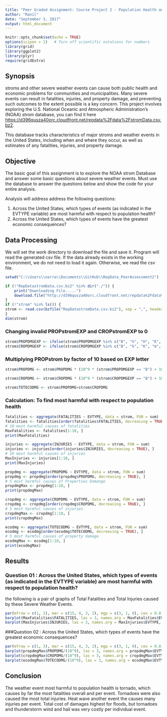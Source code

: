 ```yaml
---
title: "Peer Graded Assignment: Course Project 2 - Population Health and Economic Effects of Weather Events"
author: "Ranil"
date: "September 3, 2017"
output: html_document
---
```


```r
knitr::opts_chunk$set(echo = TRUE)
options(scipen = 1)   # Turn off scientific notations for numbers
library(grid)
library(ggplot2)
library(plyr)
require(gridExtra)
```

## Synopsis

stroms and other severe weather events can cause both public health and economic problems for communities and municipalities. Many severe events can result in fatalities, injuries, and property damage, and preventing such outcomes to the extent possible is a key concern. This project involves exploring the U.S. National Oceanic and Atmospheric Administration's (NOAA) strom database, you can find it here <https://d396qusza40orc.cloudfront.net/repdata%2Fdata%2FstromData.csv.bz2>. 

This database tracks characteristics of major stroms and weather events in the United States, including when and where they occur, as well as estimates of any fatalities, injuries, and property damage. 

## Objective
The basic goal of this assignment is to explore the NOAA strom Database and answer some basic questions about severe weather events. Must use the database to answer the questions below and show the code for your entire analysis. 

Analysis will address address the following questions:

1. Across the United States, which types of events (as indicated in the EVTYPE variable) are most harmful with respect to population health?
2. Across the United States, which types of events have the greatest economic consequences?

## Data Processing

We will set the work directory to download the file and save it. Program will read the generated csv file. If the data already exists in the working environment, we do not need to load it again. Otherwise, we read the csv file.

```r

setwd("C:\\Users\\narra\\Documents\\GitHub\\RepData_PeerAssessment2")

if (!"RepDatastromData.csv.bz2" %in% dir("./")) {
    print("Downloading File.....")
    download.file("http://d396qusza40orc.cloudfront.net/repdata%2Fdata%2FstromData.csv.bz2", destfile = "RepDatastromData.csv.bz2")
}
if (!"strom" %in% ls()) {
strom <- read.csv(bzfile("RepDatastromData.csv.bz2"), sep = ",", header = TRUE, stringsAsFactors = FALSE)
}
dim(strom)
```

### Changing invalid PROPstromEXP and CROPstromEXP to 0
```r
strom$PROPDMGEXP <- ifelse(strom$PROPDMGEXP %in% c("B", "h", "H", "K", "m", "M"),  as.character(strom$PROPDMGEXP), "NONE")
strom$CROPDMGEXP <- ifelse(strom$CROPDMGEXP %in% c("B", "k", "K", "m", "M"),  as.character(strom$CROPDMGEXP), "NONE")
```

### Multiplying PROPstrom by factor of 10 based on EXP letter
```r
strom$PROPDMG <- strom$PROPDMG * (10^9 * (strom$PROPDMGEXP == "B") + 10^6 *(strom$PROPDMGEXP %in% c("m", "M")) + 10^3 * (strom$PROPDMGEXP %in% c("k", "K")) + 100 * (strom$PROPDMGEXP %in% c("h", "H")))

strom$CROPDMG <- strom$CROPDMG * (10^9 * (strom$CROPDMGEXP == "B") + 10^6 *(strom$CROPDMGEXP %in% c("m", "M")) + 10^3 * (strom$CROPDMGEXP %in% c("k", "K")) + 100 * (strom$CROPDMGEXP %in% c("h", "H")))

strom$TOTECODMG <- strom$PROPDMG+strom$CROPDMG
```

### Calculation: To find most harmful with respect to population health
```r
fatalities <- aggregate(FATALITIES ~ EVTYPE, data = strom, FUN = sum)
fatalities <- fatalities[order(fatalities$FATALITIES, decreasing = TRUE), ]
# 10 most harmful causes of fatalities
MaxFatalities <- fatalities[1:10, ]
print(MaxFatalities)  

injuries <- aggregate(INJURIES ~ EVTYPE, data = strom, FUN = sum)
injuries <- injuries[order(injuries$INJURIES, decreasing = TRUE), ]
# 10 most harmful causes of injuries
MaxInjuries <- injuries[1:10, ]
print(MaxInjuries)

```
```r
propdmg <- aggregate(PROPDMG ~ EVTYPE, data = strom, FUN = sum)
propdmg <- propdmg[order(propdmg$PROPDMG, decreasing = TRUE), ]
# 5 most harmful causes of Properties Damange
propdmgMax <- propdmg[1:10, ]
print(propdmgMax)

cropdmg <- aggregate(CROPDMG ~ EVTYPE, data = strom, FUN = sum)
cropdmg <- cropdmg[order(cropdmg$CROPDMG, decreasing = TRUE), ]
# 5 most harmful causes of injuries
cropdmgMax <- cropdmg[1:10, ]
print(cropdmgMax)

ecodmg <- aggregate(TOTECODMG ~ EVTYPE, data = strom, FUN = sum)
ecodmg <- ecodmg[order(ecodmg$TOTECODMG, decreasing = TRUE), ]
# 5 most harmful causes of property damage
ecodmgMax <- ecodmg[1:10, ]
print(ecodmgMax)


```
## Results

### Question 01 : Across the United States, which types of events (as indicated in the EVTYPE variable) are most harmful with respect to population health?
the following is a pair of graphs of Total Fatalities and Total Injuries caused by these Severe Weather Events.


```r
par(mfrow = c(1, 2), mar = c(15, 4, 3, 2), mgp = c(3, 1, 0), cex = 0.8)
barplot(MaxFatalities$FATALITIES, las = 3, names.arg = MaxFatalities$EVTYPE, main = "Weather Events With\n The Top 10 Highest Fatalities", ylab = "Number of Fatalities", col = "tomato3")
barplot(MaxInjuries$INJURIES, las = 3, names.arg = MaxInjuries$EVTYPE, main = "Weather Events With\n The Top 10 Highest Injuries", ylab = "Number of Injuries", col = "gold1")
```

###Question 02 : Across the United States, which types of events have the greatest economic consequences?

```r
par(mfrow = c(1, 3), mar = c(15, 4, 3, 2), mgp = c(3, 1, 0), cex = 0.8)
barplot(propdmgMax$PROPDMG/(10^9), las = 3, names.arg = propdmgMax$EVTYPE, main = "Top 10 Events with\n Greatest Property Damages", ylab = "Cost of damages ($ billions)", col = "lightblue1")
barplot(cropdmgMax$CROPDMG/(10^9), las = 3, names.arg = cropdmgMax$EVTYPE, main = "Top 10 Events With\n Greatest Crop Damages", ylab = "Cost of damages ($ billions)", col = "yellow")
barplot(ecodmgMax$TOTECODMG/(10^9), las = 3, names.arg = ecodmgMax$EVTYPE, main = "Top 10 Events With\n Greatest Economic Damages", ylab = "Cost of damages ($ billions)", col = "plum3")
```

## Conclusion
The weather event most harmful to population health is tornado, which causes by far the most fatalities overall and per event. Tornadoes were also caused the most total injuries. Heat wave another event the causes many injuries per event. Total cost of damages highest for floods, but tornadoes and thunderstorm wind and hail was very costly per individual event.
